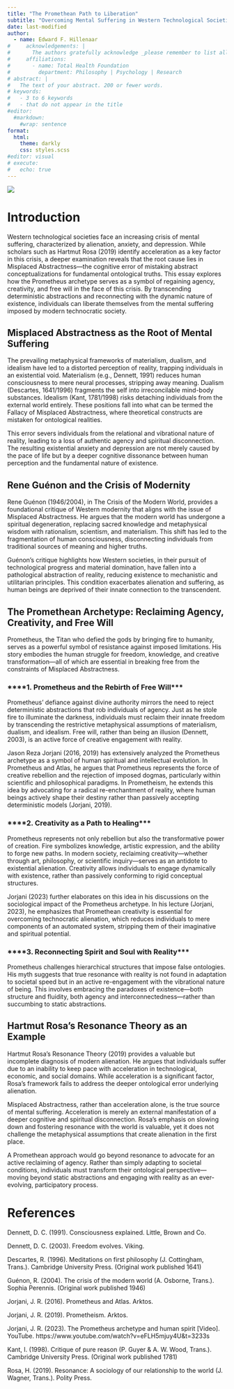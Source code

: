 ```yaml
---
title: "The Promethean Path to Liberation"
subtitle: "Overcoming Mental Suffering in Western Technological Societies"
date: last-modified
author:
  - name: Edward F. Hillenaar
#     acknowledgements: | 
#       The authors gratefully acknowledge _please remember to list all relevant funding sources in the non-anonymized (unblinded) version_.
#     affiliations:
#       - name: Total Health Foundation
#         department: Philosophy | Psychology | Research
# abstract: |
#   The text of your abstract. 200 or fewer words.
# keywords:
#   - 3 to 6 keywords
#   - that do not appear in the title
#editor: 
  #markdown: 
    #wrap: sentence
format: 
  html:
    theme: darkly
    css: styles.scss
#editor: visual
# execute: 
#   echo: true
---
```


![](prometheus2.png)

# **Introduction**

Western technological societies face an increasing crisis of mental suffering, characterized by alienation, anxiety, and depression. While scholars such as Hartmut Rosa (2019) identify acceleration as a key factor in this crisis, a deeper examination reveals that the root cause lies in Misplaced Abstractness—the cognitive error of mistaking abstract conceptualizations for fundamental ontological truths. This essay explores how the Prometheus archetype serves as a symbol of regaining agency, creativity, and free will in the face of this crisis. By transcending deterministic abstractions and reconnecting with the dynamic nature of existence, individuals can liberate themselves from the mental suffering imposed by modern technocratic society.

## **Misplaced Abstractness as the Root of Mental Suffering**

The prevailing metaphysical frameworks of materialism, dualism, and idealism have led to a distorted perception of reality, trapping individuals in an existential void. Materialism (e.g., Dennett, 1991) reduces human consciousness to mere neural processes, stripping away meaning. Dualism (Descartes, 1641/1996) fragments the self into irreconcilable mind-body substances. Idealism (Kant, 1781/1998) risks detaching individuals from the external world entirely. These positions fall into what can be termed the Fallacy of Misplaced Abstractness, where theoretical constructs are mistaken for ontological realities.

This error severs individuals from the relational and vibrational nature of reality, leading to a loss of authentic agency and spiritual disconnection. The resulting existential anxiety and depression are not merely caused by the pace of life but by a deeper cognitive dissonance between human perception and the fundamental nature of existence.

## **Rene Guénon and the Crisis of Modernity**

Rene Guénon (1946/2004), in The Crisis of the Modern World, provides a foundational critique of Western modernity that aligns with the issue of Misplaced Abstractness. He argues that the modern world has undergone a spiritual degeneration, replacing sacred knowledge and metaphysical wisdom with rationalism, scientism, and materialism. This shift has led to the fragmentation of human consciousness, disconnecting individuals from traditional sources of meaning and higher truths.

Guénon's critique highlights how Western societies, in their pursuit of technological progress and material domination, have fallen into a pathological abstraction of reality, reducing existence to mechanistic and utilitarian principles. This condition exacerbates alienation and suffering, as human beings are deprived of their innate connection to the transcendent.

## **The Promethean Archetype: Reclaiming Agency, Creativity, and Free Will**

Prometheus, the Titan who defied the gods by bringing fire to humanity, serves as a powerful symbol of resistance against imposed limitations. His story embodies the human struggle for freedom, knowledge, and creative transformation—all of which are essential in breaking free from the constraints of Misplaced Abstractness.

### \*\*\*\*1. Prometheus and the Rebirth of Free Will\*\*\*

Prometheus' defiance against divine authority mirrors the need to reject deterministic abstractions that rob individuals of agency. Just as he stole fire to illuminate the darkness, individuals must reclaim their innate freedom by transcending the restrictive metaphysical assumptions of materialism, dualism, and idealism. Free will, rather than being an illusion (Dennett, 2003), is an active force of creative engagement with reality.

Jason Reza Jorjani (2016, 2019) has extensively analyzed the Prometheus archetype as a symbol of human spiritual and intellectual evolution. In Prometheus and Atlas, he argues that Prometheus represents the force of creative rebellion and the rejection of imposed dogmas, particularly within scientific and philosophical paradigms. In Prometheism, he extends this idea by advocating for a radical re-enchantment of reality, where human beings actively shape their destiny rather than passively accepting deterministic models (Jorjani, 2019).

### \*\*\*\*2. Creativity as a Path to Healing\*\*\*

Prometheus represents not only rebellion but also the transformative power of creation. Fire symbolizes knowledge, artistic expression, and the ability to forge new paths. In modern society, reclaiming creativity—whether through art, philosophy, or scientific inquiry—serves as an antidote to existential alienation. Creativity allows individuals to engage dynamically with existence, rather than passively conforming to rigid conceptual structures.

Jorjani (2023) further elaborates on this idea in his discussions on the sociological impact of the Prometheus archetype. In his lecture (Jorjani, 2023), he emphasizes that Promethean creativity is essential for overcoming technocratic alienation, which reduces individuals to mere components of an automated system, stripping them of their imaginative and spiritual potential.

### \*\*\*\*3. Reconnecting Spirit and Soul with Reality\*\*\*

Prometheus challenges hierarchical structures that impose false ontologies. His myth suggests that true resonance with reality is not found in adaptation to societal speed but in an active re-engagement with the vibrational nature of being. This involves embracing the paradoxes of existence—both structure and fluidity, both agency and interconnectedness—rather than succumbing to static abstractions.

## **Hartmut Rosa’s Resonance Theory as an Example**

Hartmut Rosa’s Resonance Theory (2019) provides a valuable but incomplete diagnosis of modern alienation. He argues that individuals suffer due to an inability to keep pace with acceleration in technological, economic, and social domains. While acceleration is a significant factor, Rosa’s framework fails to address the deeper ontological error underlying alienation.

Misplaced Abstractness, rather than acceleration alone, is the true source of mental suffering. Acceleration is merely an external manifestation of a deeper cognitive and spiritual disconnection. Rosa’s emphasis on slowing down and fostering resonance with the world is valuable, yet it does not challenge the metaphysical assumptions that create alienation in the first place.

A Promethean approach would go beyond resonance to advocate for an active reclaiming of agency. Rather than simply adapting to societal conditions, individuals must transform their ontological perspective—moving beyond static abstractions and engaging with reality as an ever-evolving, participatory process.

# **References**

Dennett, D. C. (1991). Consciousness explained. Little, Brown and Co.

Dennett, D. C. (2003). Freedom evolves. Viking.

Descartes, R. (1996). Meditations on first philosophy (J. Cottingham, Trans.). Cambridge University Press. (Original work published 1641)

Guénon, R. (2004). The crisis of the modern world (A. Osborne, Trans.). Sophia Perennis. (Original work published 1946)

Jorjani, J. R. (2016). Prometheus and Atlas. Arktos.

Jorjani, J. R. (2019). Prometheism. Arktos.

Jorjani, J. R. (2023). The Prometheus archetype and human spirit \[Video\]. YouTube. https://www.youtube.com/watch?v=eFLH5mjuy4U&t=3233s

Kant, I. (1998). Critique of pure reason (P. Guyer & A. W. Wood, Trans.). Cambridge University Press. (Original work published 1781)

Rosa, H. (2019). Resonance: A sociology of our relationship to the world (J. Wagner, Trans.). Polity Press.
